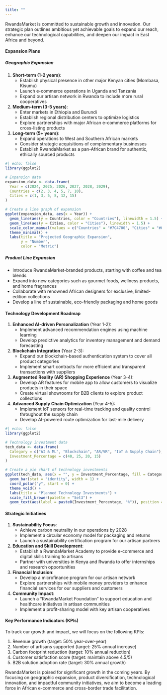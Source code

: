 ```yaml
---
title: ""
---
```


RwandaMarket is committed to sustainable growth and innovation. Our strategic plan outlines ambitious yet achievable goals to expand our reach, enhance our technological capabilities, and deepen our impact in East Africa and beyond.

#### Expansion Plans

##### Geographic Expansion

1.  **Short-term (1-2 years)**:
    -   Establish physical presence in other major Kenyan cities (Mombasa, Kisumu)
    -   Launch e-commerce operations in Uganda and Tanzania
    -   Expand our artisan network in Rwanda to include more rural cooperatives
2.  **Medium-term (3-5 years)**:
    -   Enter markets in Ethiopia and Burundi
    -   Establish regional distribution centers to optimize logistics
    -   Explore partnerships with major African e-commerce platforms for cross-listing products
3.  **Long-term (5+ years)**:
    -   Expand operations to West and Southern African markets
    -   Consider strategic acquisitions of complementary businesses
    -   Establish RwandaMarket as a pan-African brand for authentic, ethically sourced products

```r
#| echo: false
library(ggplot2)

# Expansion data
expansion_data <- data.frame(
  Year = c(2024, 2025, 2026, 2027, 2028, 2029),
  Countries = c(2, 3, 4, 5, 7, 10),
  Cities = c(1, 3, 5, 8, 12, 15)
)

# Create a line graph of expansion
ggplot(expansion_data, aes(x = Year)) +
  geom_line(aes(y = Countries, color = "Countries"), linewidth = 1.5) +
  geom_line(aes(y = Cities, color = "Cities"), linewidth = 1.5) +
  scale_color_manual(values = c("Countries" = "#7C4700", "Cities" = "#00A86B")) +
  theme_minimal() +
  labs(title = "Projected Geographic Expansion",
       y = "Number",
       color = "Metric")
```

##### Product Line Expansion

-   Introduce RwandaMarket-branded products, starting with coffee and tea blends
-   Expand into new categories such as gourmet foods, wellness products, and home fragrances
-   Collaborate with renowned African designers for exclusive, limited-edition collections
-   Develop a line of sustainable, eco-friendly packaging and home goods

#### Technology Development Roadmap

1.  **Enhanced AI-driven Personalization** (Year 1-2):
    -   Implement advanced recommendation engines using machine learning
    -   Develop predictive analytics for inventory management and demand forecasting
2.  **Blockchain Integration** (Year 2-3):
    -   Expand our blockchain-based authentication system to cover all product categories
    -   Implement smart contracts for more efficient and transparent transactions with suppliers
3.  **Augmented Reality (AR) Shopping Experience** (Year 3-4):
    -   Develop AR features for mobile app to allow customers to visualize products in their space
    -   Create virtual showrooms for B2B clients to explore product collections
4.  **Advanced Supply Chain Optimization** (Year 4-5):
    -   Implement IoT sensors for real-time tracking and quality control throughout the supply chain
    -   Develop AI-powered route optimization for last-mile delivery

```r
#| echo: false
library(ggplot2)

# Technology investment data
tech_data <- data.frame(
  Category = c("AI & ML", "Blockchain", "AR/VR", "IoT & Supply Chain"),
  Investment_Percentage = c(40, 25, 20, 15)
)

# Create a pie chart of technology investments
ggplot(tech_data, aes(x = "", y = Investment_Percentage, fill = Category)) +
  geom_bar(stat = "identity", width = 1) +
  coord_polar("y", start = 0) +
  theme_void() +
  labs(title = "Planned Technology Investments") +
  scale_fill_brewer(palette = "Set3") +
  geom_text(aes(label = paste0(Investment_Percentage, "%")), position = position_stack(vjust = 0.5))
```

#### Strategic Initiatives

1.  **Sustainability Focus**:
    -   Achieve carbon neutrality in our operations by 2028
    -   Implement a circular economy model for packaging and returns
    -   Launch a sustainability certification program for our artisan partners
2.  **Education and Skill Development**:
    -   Establish a RwandaMarket Academy to provide e-commerce and digital skills training to artisans
    -   Partner with universities in Kenya and Rwanda to offer internships and research opportunities
3.  **Financial Inclusion**:
    -   Develop a microfinance program for our artisan network
    -   Explore partnerships with mobile money providers to enhance financial services for our suppliers and customers
4.  **Community Impact**:
    -   Launch a "RwandaMarket Foundation" to support education and healthcare initiatives in artisan communities
    -   Implement a profit-sharing model with key artisan cooperatives

#### Key Performance Indicators (KPIs)

To track our growth and impact, we will focus on the following KPIs:

1.  Revenue growth (target: 50% year-over-year)
2.  Number of artisans supported (target: 25% annual increase)
3.  Carbon footprint reduction (target: 10% annual reduction)
4.  Customer satisfaction score (target: maintain above 4.5/5)
5.  B2B solution adoption rate (target: 30% annual growth)

RwandaMarket is poised for significant growth in the coming years. By focusing on geographic expansion, product diversification, technological innovation, and impactful community initiatives, we aim to become a leading force in African e-commerce and cross-border trade facilitation.
